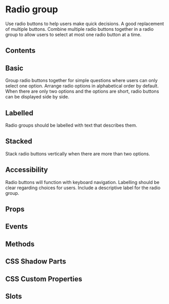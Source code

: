 # Radio group

Use radio buttons to help users make quick decisions. A good replacement of multiple buttons. Combine multiple radio buttons together in a radio group to allow users to select at most one radio button at a time.

## Contents

## Basic

Group radio buttons together for simple questions where users can only select one option. Arrange radio options in alphabetical order by default. When there are only two options and the options are short, radio buttons can be displayed side by side.


<Basic />

## Labelled

Radio groups should be labelled with text that describes them.

## Stacked

Stack radio buttons vertically when there are more than two options.

## Accessibility

Radio buttons will function with keyboard navigation. Labelling should be clear regarding choices for users. Include a descriptive label for the radio group.

## Props


<Props />

## Events


<Events />

## Methods


<Methods />

## CSS Shadow Parts


<Parts />

## CSS Custom Properties


<CustomProps />

## Slots


<Slots />
